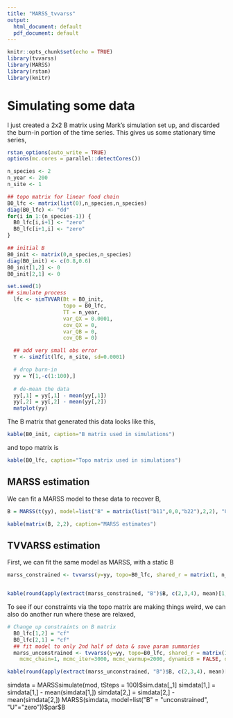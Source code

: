 ```yaml
---
title: "MARSS_tvvarss"
output:
  html_document: default
  pdf_document: default
---
```


```r
knitr::opts_chunk$set(echo = TRUE)
library(tvvarss)
library(MARSS)
library(rstan)
library(knitr)
```

# Simulating some data
I just created a 2x2 B matrix using Mark's simulation set up, and discarded the burn-in portion of the time series. This gives us some stationary time series,

```r
rstan_options(auto_write = TRUE)
options(mc.cores = parallel::detectCores())

n_species <- 2
n_year <- 200
n_site <- 1

## topo matrix for linear food chain
B0_lfc <- matrix(list(0),n_species,n_species)
diag(B0_lfc) <- "dd"
for(i in 1:(n_species-1)) {
  B0_lfc[i,i+1] <- "zero"
  B0_lfc[i+1,i] <- "zero"
}

## initial B
B0_init <- matrix(0,n_species,n_species)
diag(B0_init) <- c(0.8,0.6)
B0_init[1,2] <- 0
B0_init[2,1] <- 0

set.seed(1)
## simulate process
  lfc <- simTVVAR(Bt = B0_init,
                  topo = B0_lfc,
                  TT = n_year,
                  var_QX = 0.0001,
                  cov_QX = 0,
                  var_QB = 0,
                  cov_QB = 0)

  ## add very small obs error
  Y <- sim2fit(lfc, n_site, sd=0.0001)

  # drop burn-in
  yy = Y[1,-c(1:100),]
  
  # de-mean the data
  yy[,1] = yy[,1] - mean(yy[,1])
  yy[,2] = yy[,2] - mean(yy[,2])  
  matplot(yy)
```

The B matrix that generated this data looks like this, 
```r
kable(B0_init, caption="B matrix used in simulations")
```

and topo matrix is 

```r
kable(B0_lfc, caption="Topo matrix used in simulations")
```

\break
  
## MARSS estimation

We can fit a MARSS model to these data to recover B, 

```r
B = MARSS(t(yy), model=list("B" = matrix(list("b11",0,0,"b22"),2,2), "U"="zero"))$par$B
```

```r
kable(matrix(B, 2,2), caption="MARSS estimates")
```


\break  
  
## TVVARSS estimation

First, we can fit the same model as MARSS, with a static B

```r
marss_constrained <- tvvarss(y=yy, topo=B0_lfc, shared_r = matrix(1, n_species, n_site), mcmc_chain=1, mcmc_iter=3000, mcmc_warmup=2000, dynamicB = FALSE, de_mean=TRUE)



```

```r
kable(round(apply(extract(marss_constrained, "B")$B, c(2,3,4), mean)[1,,], 3), caption="TVARSS estimated B matrix")
```

To see if our constraints via the topo matrix are making things weird, we can also do another run where these are relaxed,

```r
# Change up constraints on B matrix
  B0_lfc[1,2] = "cf"
  B0_lfc[2,1] = "cf"
  ## fit model to only 2nd half of data & save param summaries
  marss_unconstrained <- tvvarss(y=yy, topo=B0_lfc, shared_r = matrix(1, n_species, n_site),
    mcmc_chain=1, mcmc_iter=3000, mcmc_warmup=2000, dynamicB = FALSE, de_mean=TRUE)
```

```r
kable(round(apply(extract(marss_unconstrained, "B")$B, c(2,3,4), mean)[1,,], 3), caption="TVARSS estimated B matrix -- unconstrained")
```


simdata = MARSSsimulate(mod, tSteps = 100)$sim.data[,,1]
simdata[1,] = simdata[1,] - mean(simdata[1,])
simdata[2,] = simdata[2,] - mean(simdata[2,])
MARSS(simdata, model=list("B" = "unconstrained", "U"="zero"))$par$B
